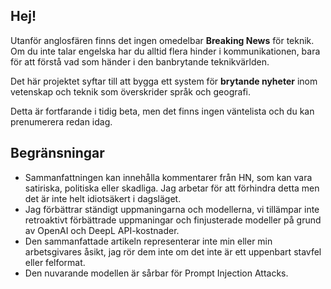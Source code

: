 
<CallToAction />

## Hej!

Utanför anglosfären finns det ingen omedelbar **Breaking News** för teknik.
Om du inte talar engelska har du alltid flera hinder i kommunikationen, bara för att förstå vad som händer i den banbrytande teknikvärlden.


<Callout type="info" emoji="🗞️">

Det här projektet syftar till att bygga ett system för **brytande nyheter** inom vetenskap och teknik som överskrider språk och geografi.

</Callout>

Detta är fortfarande i tidig beta, men det finns ingen väntelista och du kan prenumerera redan idag.

## Begränsningar

- Sammanfattningen kan innehålla kommentarer från HN, som kan vara satiriska, politiska eller skadliga. Jag arbetar för att förhindra detta men det är inte helt idiotsäkert i dagsläget.
- Jag förbättrar ständigt uppmaningarna och modellerna, vi tillämpar inte retroaktivt förbättrade uppmaningar och finjusterade modeller på grund av OpenAI och DeepL API-kostnader.
- Den sammanfattade artikeln representerar inte min eller min arbetsgivares åsikt, jag rör dem inte om det inte är ett uppenbart stavfel eller felformat.
- Den nuvarande modellen är sårbar för Prompt Injection Attacks.
